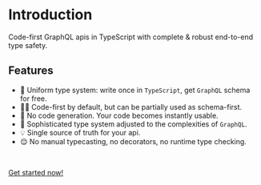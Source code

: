 # Introduction

Code-first GraphQL apis in TypeScript with complete & robust end-to-end type safety.

<!-- TODO: more informative description required -->

## Features

- 🤝 Uniform type system: write once in `TypeScript`, get `GraphQL` schema for free.
- 👨‍💻 Code-first by default, but can be partially used as schema-first.
- 🚀 No code generation. Your code becomes instantly usable.
- 🔬 Sophisticated type system adjusted to the complexities of `GraphQL`.
- 💡 Single source of truth for your api.
- 😌 No manual typecasting, no decorators, no runtime type checking.

<!-- TODO: list more features -->

<br />

[Get started now!](/get-started)
